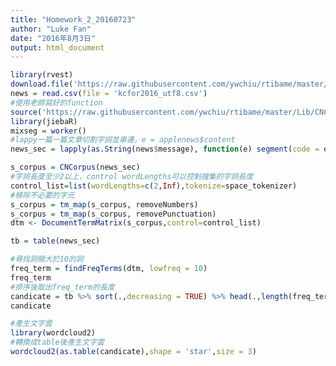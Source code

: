 ```yaml
---
title: "Homework_2_20160723"
author: "Luke Fan"
date: "2016年8月3日"
output: html_document
---
```


```r
library(rvest)
download.file('https://raw.githubusercontent.com/ywchiu/rtibame/master/Data/kcfor2016_utf8.csv', 'kcfor2016_utf8.csv')
news = read.csv(file = 'kcfor2016_utf8.csv')
#使用老師寫好的function
source('https://raw.githubusercontent.com/ywchiu/rtibame/master/Lib/CNCorpus.R')
library(jiebaR)
mixseg = worker()
#lappy一篇一篇文章切割字詞並串連，e = applenews$content
news_sec = lapply(as.String(news$message), function(e) segment(code = e, jiebar=mixseg))

s_corpus = CNCorpus(news_sec)
#字詞長度至少2以上，control wordLengths可以控制搜集的字詞長度
control_list=list(wordLengths=c(2,Inf),tokenize=space_tokenizer)
#移除不必要的字元
s_corpus = tm_map(s_corpus, removeNumbers) 
s_corpus = tm_map(s_corpus, removePunctuation)
dtm <- DocumentTermMatrix(s_corpus,control=control_list)

tb = table(news_sec)

#尋找詞頻大於10的詞
freq_term = findFreqTerms(dtm, lowfreq = 10)
freq_term
#排序後取出freq_term的長度
candicate = tb %>% sort(.,decreasing = TRUE) %>% head(.,length(freq_term))
candicate

#產生文字雲
library(wordcloud2)
#轉換成table後產生文字雲
wordcloud2(as.table(candicate),shape = 'star',size = 3)

```

